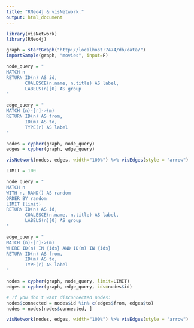 ```yaml
---
title: "RNeo4j & visNetwork."
output: html_document
---
```


```r
library(visNetwork)
library(RNeo4j)

graph = startGraph("http://localhost:7474/db/data/")
importSample(graph, "movies", input=F)

node_query = "
MATCH n 
RETURN ID(n) AS id, 
       COALESCE(n.name, n.title) AS label,
       LABELS(n)[0] AS group
"

edge_query = "
MATCH (n)-[r]->(m)
RETURN ID(n) AS from,
       ID(m) AS to,
       TYPE(r) AS label
"

nodes = cypher(graph, node_query)
edges = cypher(graph, edge_query)

visNetwork(nodes, edges, width="100%") %>% visEdges(style = "arrow")
```


```r
LIMIT = 100

node_query = "
MATCH n
WITH n, RAND() AS random
ORDER BY random
LIMIT {limit}
RETURN ID(n) AS id, 
       COALESCE(n.name, n.title) AS label,
       LABELS(n)[0] AS group
"

edge_query = "
MATCH (n)-[r]->(m)
WHERE ID(n) IN {ids} AND ID(m) IN {ids}
RETURN ID(n) AS from,
       ID(m) AS to,
       TYPE(r) AS label
"

nodes = cypher(graph, node_query, limit=LIMIT)
edges = cypher(graph, edge_query, ids=nodes$id)

# If you don't want disconnected nodes:
nodes$connected = nodes$id %in% c(edges$from, edges$to)
nodes = nodes[nodes$connected, ]

visNetwork(nodes, edges, width="100%") %>% visEdges(style = "arrow")
```